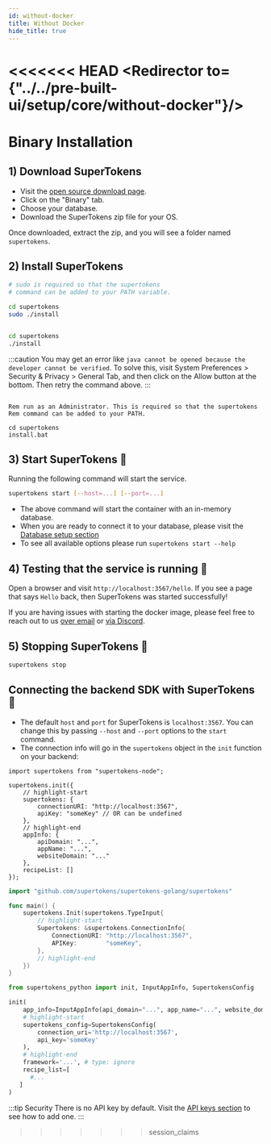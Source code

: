 ```yaml
---
id: without-docker
title: Without Docker
hide_title: true
---
```



<<<<<<< HEAD
<Redirector to={"../../pre-built-ui/setup/core/without-docker"}/>
=======

# Binary Installation

## 1) Download SuperTokens

- Visit the [open source download page](https://supertokens.com/use-oss).
- Click on the "Binary" tab.
- Choose your database.
- Download the SuperTokens zip file for your OS.

Once downloaded, extract the zip, and you will see a folder named `supertokens`.

## 2) Install SuperTokens

<OSTabs>
<TabItem value="linux">

```bash
# sudo is required so that the supertokens 
# command can be added to your PATH variable.

cd supertokens
sudo ./install
```
</TabItem>

<TabItem value="mac">

```bash

cd supertokens
./install

```
:::caution
You may get an error like `java cannot be opened because the developer cannot be verified`. To solve this, visit System Preferences > Security & Privacy > General Tab, and then click on the Allow button at the bottom. Then retry the command above.
:::

</TabItem>

<TabItem value="windows">

```batch

Rem run as an Administrator. This is required so that the supertokens 
Rem command can be added to your PATH.

cd supertokens
install.bat

```
</TabItem>
</OSTabs>


## 3) Start SuperTokens 🚀
Running the following command will start the service.
```bash
supertokens start [--host=...] [--port=...]
```
- The above command will start the container with an in-memory database.
- When you are ready to connect it to your database, please visit the [Database setup section](../database-setup/mysql)
- To see all available options please run `supertokens start --help`


## 4) Testing that the service is running 🤞
Open a browser and visit `http://localhost:3567/hello`. If you see a page that says `Hello` back, then SuperTokens was started successfully!

If you are having issues with starting the docker image, please feel free to reach out to us [over email](mailto:team@supertokens.com) or [via Discord](https://supertokens.com/discord).


## 5) Stopping SuperTokens 🛑
```bash
supertokens stop
```

## Connecting the backend SDK with SuperTokens 🔌
- The default `host` and `port` for SuperTokens is `localhost:3567`. You can change this by passing `--host` and `--port` options to the `start` command. 
- The connection info will go in the `supertokens` object in the `init` function on your backend:


<BackendSDKTabs>
<TabItem value="nodejs">

```tsx
import supertokens from "supertokens-node";

supertokens.init({
    // highlight-start
    supertokens: {
        connectionURI: "http://localhost:3567",
        apiKey: "someKey" // OR can be undefined
    },
    // highlight-end
    appInfo: {
        apiDomain: "...",
        appName: "...",
        websiteDomain: "..."
    },
    recipeList: []
});

```

</TabItem>
<TabItem value="go">

```go
import "github.com/supertokens/supertokens-golang/supertokens"

func main() {
	supertokens.Init(supertokens.TypeInput{
        // highlight-start
		Supertokens: &supertokens.ConnectionInfo{
			ConnectionURI: "http://localhost:3567",
			APIKey:        "someKey",
		},
        // highlight-end
	})
}

```

</TabItem>
<TabItem value="python">

```python
from supertokens_python import init, InputAppInfo, SupertokensConfig

init(
    app_info=InputAppInfo(api_domain="...", app_name="...", website_domain="..."),
    # highlight-start
    supertokens_config=SupertokensConfig(
        connection_uri='http://localhost:3567',
        api_key='someKey'
    ),
    # highlight-end
    framework='...', # type: ignore
    recipe_list=[
      #...
   ]
)
```

</TabItem>
</BackendSDKTabs>

:::tip Security
There is no API key by default. Visit the [API keys section](../../common-customizations/core/api-keys) to see how to add one.
:::
>>>>>>> session_claims
